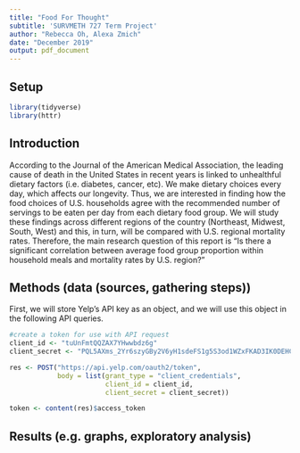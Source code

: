 ```yaml
---
title: "Food For Thought"
subtitle: 'SURVMETH 727 Term Project'
author: "Rebecca Oh, Alexa Zmich"
date: "December 2019"
output: pdf_document
---
```


## Setup
```r
library(tidyverse)
library(httr)
```

## Introduction

According to the  Journal of the American Medical Association, the leading cause of death in the United States in recent years is linked to unhealthful dietary factors (i.e. diabetes, cancer, etc). We make dietary choices every day, which affects our longevity. Thus, we are interested in finding how the food choices of U.S. households agree with the recommended number of servings to be eaten per day from each dietary food group. We will study these findings across different regions of the country (Northeast, Midwest, South, West) and this, in turn, will be compared with U.S. regional mortality rates. Therefore, the main research question of this report is "Is there a significant correlation between average food group proportion within household meals and mortality rates by U.S. region?"

## Methods (data (sources, gathering steps))

First, we will store Yelp's API key as an object, and we will use this object in the following API queries. 

```r
#create a token for use with API request
client_id <- "tuUnFmtQQZAX7YHwwbdz6g"
client_secret <- "PQL5AXms_2Yr6szyGBy2V6yH1sdeFS1g5S3od1WZxFKAD3IK0DEHC0mt1B8atTzO5mspVGcqxvA9gbAb_3u3_u07umTpSr0_YTdcTH9B4sP1UEXrvn713CzqPhzTXXYx"

res <- POST("https://api.yelp.com/oauth2/token",
            body = list(grant_type = "client_credentials",
                        client_id = client_id,
                        client_secret = client_secret))

token <- content(res)$access_token
```

## Results (e.g.  graphs, exploratory analysis)